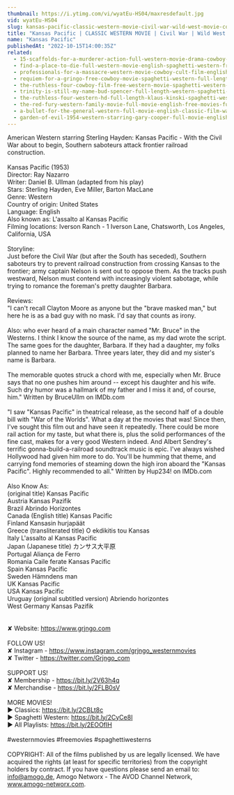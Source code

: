 ```yaml
---
thumbnail: https://i.ytimg.com/vi/wyatEu-HS04/maxresdefault.jpg
vid: wyatEu-HS04
slug: kansas-pacific-classic-western-movie-civil-war-wild-west-movie-cowboys
title: "Kansas Pacific | CLASSIC WESTERN MOVIE | Civil War | Wild West Movie | Cowboys"
name: "Kansas Pacific"
publishedAt: "2022-10-15T14:00:35Z"
related:
  - 15-scaffolds-for-a-murderer-action-full-western-movie-drama-cowboy-film-english
  - find-a-place-to-die-full-western-movie-english-spaghetti-western-free-cowboy-film
  - professionals-for-a-massacre-western-movie-cowboy-cult-film-english-free-full-movie
  - requiem-for-a-gringo-free-cowboy-movie-spaghetti-western-full-length-western-movie
  - the-ruthless-four-cowboy-film-free-western-movie-spaghetti-western-english
  - trinity-is-still-my-name-bud-spencer-full-length-western-spaghetti-western-full-movie
  - the-ruthless-four-western-hd-full-length-klaus-kinski-spaghetti-western-full-movie
  - the-red-fury-western-family-movie-full-movie-english-free-movies-full-length
  - a-bullet-for-the-general-western-full-movie-english-classic-film-watchfree-cowboyfilm
  - garden-of-evil-1954-western-starring-gary-cooper-full-movie-english-full-free-western-movies
---
```


American Western starring Sterling Hayden: Kansas Pacific - With the Civil War about to begin, Southern saboteurs attack frontier railroad construction.<br />
<br />
Kansas Pacific (1953)<br />
Director: Ray Nazarro<br />
Writer: Daniel B. Ullman (adapted from his play)<br />
Stars: Sterling Hayden, Eve Miller, Barton MacLane<br />
Genre: Western <br />
Country of origin: United States<br />
Language: English<br />
Also known as: L'assalto al Kansas Pacific<br />
Filming locations: Iverson Ranch - 1 Iverson Lane, Chatsworth, Los Angeles, California, USA<br />
<br />
Storyline:<br />
Just before the Civil War (but after the South has seceded), Southern saboteurs try to prevent railroad construction from crossing Kansas to the frontier; army captain Nelson is sent out to oppose them. As the tracks push westward, Nelson must contend with increasingly violent sabotage, while trying to romance the foreman's pretty daughter Barbara.<br />
<br />
Reviews:<br />
"I can't recall Clayton Moore as anyone but the "brave masked man," but here he is as a bad guy with no mask. I'd say that counts as irony.<br />
<br />
Also: who ever heard of a main character named "Mr. Bruce" in the Westerns. I think I know the source of the name, as my dad wrote the script. The same goes for the daughter, Barbara. If they had a daughter, my folks planned to name her Barbara. Three years later, they did and my sister's name is Barbara.<br />
<br />
The memorable quotes struck a chord with me, especially when Mr. Bruce says that no one pushes him around -- except his daughter and his wife. Such dry humor was a hallmark of my father and I miss it and, of course, him." Written by BruceUllm on IMDb.com <br />
<br />
"I saw "Kansas Pacific" in theatrical release, as the second half of a double bill with "War of the Worlds". What a day at the movies that was! Since then, I've sought this film out and have seen it repeatedly. There could be more rail action for my taste, but what there is, plus the solid performances of the fine cast, makes for a very good Western indeed. And Albert Sendrey's terrific gonna-build-a-railroad soundtrack music is epic. I've always wished Hollywood had given him more to do. You'll be humming that theme, and carrying fond memories of steaming down the high iron aboard the "Kansas Pacific". Highly recommended to all." Written by Hup234! on IMDb.com<br />
<br />
Also Know As:<br />
(original title) Kansas Pacific<br />
Austria Kansas Pazifik<br />
Brazil Abrindo Horizontes<br />
Canada (English title) Kansas Pacific<br />
Finland Kansasin hurjapäät<br />
Greece (transliterated title) O ekdikitis tou Kansas<br />
Italy L'assalto al Kansas Pacific<br />
Japan (Japanese title) カンサス大平原<br />
Portugal Aliança de Ferro<br />
Romania Caile ferate Kansas Pacific<br />
Spain Kansas Pacific<br />
Sweden Hämndens man<br />
UK Kansas Pacific<br />
USA Kansas Pacific<br />
Uruguay (original subtitled version) Abriendo horizontes<br />
West Germany Kansas Pazifik<br />
<br />
<br />
✘ Website: https://www.grjngo.com<br />
<br />
FOLLOW US!<br />
✘ Instagram - https://www.instagram.com/grjngo_westernmovies<br />
✘ Twitter - https://twitter.com/Grjngo_com<br />
<br />
SUPPORT US!<br />
✘ Membership - https://bit.ly/2V63h4q<br />
✘ Merchandise - https://bit.ly/2FLB0sV<br />
<br />
MORE MOVIES! <br />
► Classics: https://bit.ly/2CBLt8c <br />
► Spaghetti Western: https://bit.ly/2CyCe8I <br />
► All Playlists: https://bit.ly/2EOOfIH <br />
<br />
#westernmovies #freemovies #spaghettiwesterns<br />
<br />
COPYRIGHT: All of the films published by us are legally licensed. We have acquired the rights (at least for specific territories) from the copyright holders by contract. If you have questions please send an email to: info@amogo.de, Amogo Networx - The AVOD Channel Network, www.amogo-networx.com.